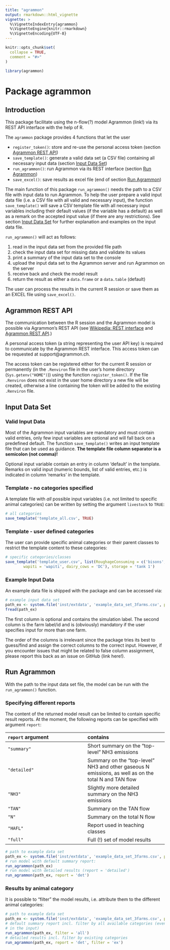 ```yaml
---
title: "agrammon"
output: rmarkdown::html_vignette
vignette: >
  %\VignetteIndexEntry{agrammon}
  %\VignetteEngine{knitr::rmarkdown}
  %\VignetteEncoding{UTF-8}
---
```


```r
knitr::opts_chunk$set(
  collapse = TRUE,
  comment = "#>"
)
```

```r
library(agrammon)
```

# Package agrammon

## Introduction

This package facilitate using the n-flow(?) model Agrammon (link!) via its REST API interface with the help of R.  

The `agrammon` package provides 4 functions that let the user

- `register_token()`: store and re-use the personal access token (section [Agrammon REST API](#rest))
- `save_template()`: generate a valid data set (a CSV file) containing all necessary input data (section [Input Data Set](#input))
- `run_agrammon()`: run Agrammon via its REST interface (section [Run Agrammon](#run))
- `save_excel()`: save results as excel file (end of section [Run Agrammon](#run))

The main function of this package `run_agrammon()` needs the path to a CSV file with input data to run Agrammon.
To help the user prepare a valid input data file (i.e. a CSV file with all valid and necessary input), 
the function `save_template()` will save a CSV template file with all necessary input variables including their 
default values (if the variable has a default) as well as a remark on the accepted input value (if there are any restrictions). 
See section [Input Data Set](#input) for further explanation and examples on the input data file.  

`run_agrammon()` will act as follows:

1. read in the input data set from the provided file path
2. check the input data set for missing data and validate its values
3. print a summary of the input data set to the console
4. upload the input data set to the Agrammon server and run Agrammon on the server
5. receive back and check the model result
6. return the result as either a `data.frame` or a `data.table` (default)

The user can process the results in the current R session or save them as an EXCEL file using `save_excel()`.

## Agrammon REST API {#rest}

The communication between the R session and the Agrammon model is possible via Agrammon's REST API (see [Wikipedia: REST interface](https://en.wikipedia.org/wiki/Representational_state_transfer)
and [Agrammon REST API](https://redocly.github.io/redoc/?url=https://model.agrammon.ch/single/api/v1/openapi.yaml).)

A personal access token (a string representing the user API key) is required to communicate by the Agrammon REST interface.
This access token can be requested at support@agrammon.ch.

The access token can be registered either for the current R session or permanently (in the `.Renviron` file in the user's home 
directory (`Sys.getenv("HOME")`)) using the function `register_token()`. 
If the file `.Renviron` does not exist in the user home directory a new file will be created, otherwise a line containing the token will
be added to the existing `.Renviron` file.

## Input Data Set {#input}

### Valid Input Data

Most of the Agrammon input variables are mandatory and must contain valid entries, only few input variables are optional and will 
fall back on a predefined default. The function `save_template()` writes an input template file that can be used as guidance.
**The template file column separator is a semicolon (not comma)!**

Optional input variable contain an entry in column 'default' in the template. Remarks on valid input (numeric bounds, list of valid entries, etc.) is indicated in column
'remarks' in the template.

### Template - no categories specified

A template file with _all_ possible input variables (i.e. not limited to specific animal categories) can be written by
setting the argument `livestock` to `TRUE`:

```r
# all categories
save_template('template_all.csv', TRUE)
```

### Template - user defined categories

The user can provide specific animal categories or their parent classes to restrict the template content to these categories:

```r
# specific categories/classes
save_template('template_user.csv', list(RoughageConsuming = c('bisons', 'alpaca'), 
        wapiti = 'wapiti', dairy_cows = 'DC'), storage = 'tank 1')
```

### Example Input Data

An example data file is shipped with the package and can be accessed via:

```r
# example input data set
path_ex <- system.file('inst/extdata', 'example_data_set_3farms.csv', package = 'agrammon')
fread(path_ex)
```

The first column is optional and contains the simulation label. The second column is the farm label/id and is (obviously) mandatory if 
the user specifies input for more than one farm. 

The order of the columns is irrelevant since the package tries its best to guess/find and assign the correct columns to the correct
input. However, if you encounter issues that might be related to false column assignment, please report this back as an issue on GitHub (link here!).


## Run Agrammon {#run}

With the path to the input data set file, the model can be run with the `run_agrammon()` function.

### Specifying different reports

The content of the returned model result can be limited to contain specific result reports. At the moment,
the following reports can be specified with argument `report`:

| `report` argument | contains |
|:---|:---|
| `"summary"` | Short summary on the "top-level" NH3 emissions |
| `"detailed"` | Summary on the "top-level" NH3 and other gaseous N emissions, as well as on the total N and TAN flow |
| `"NH3"` | Slightly more detailed summary on the NH3 emissions |
| `"TAN"` | Summary on the TAN flow |
| `"N"` | Summary on the total N flow |
| `"HAFL"` | Report used in teaching classes |
| `"full"` | Full (!) set of model results |

```r
# path to example data set
path_ex <- system.file('inst/extdata', 'example_data_set_3farms.csv', package = 'agrammon')
# run model with default summary report:
run_agrammon(path_ex)
# run model with detailed results (report = 'detailed')
run_agrammon(path_ex, report = 'det')
```

### Results by animal category

It is possible to "filter" the model results, i.e. attribute them to the different animal categories:

```r
# path to example data set
path_ex <- system.file('inst/extdata', 'example_data_set_3farms.csv', package = 'agrammon')
# default summary report incl. filter by all available categories (even if they don't exist
# in the input)
run_agrammon(path_ex, filter = 'all')
# detailed results incl. filter by existing categories
run_agrammon(path_ex, report = 'det', filter = 'ex')
```
